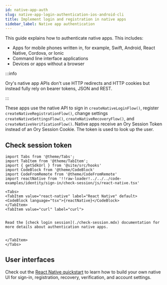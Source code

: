 ```yaml
---
id: native-app-auth
slug: native-app-login-authentication-ios-android-cli
title: Implement login and registration in native apps
sidebar_label: Native app authentication
---
```



This guide explains how to authenticate native apps. This includes:

- Apps for mobile phones written in, for example, Swift, Android, React Native, Cordova, or Ionic
- Command line interface applications
- Devices or apps without a browser

:::info

Ory's native app APIs don't use HTTP redirects and HTTP cookies but instead fully rely on bearer tokens, JSON and REST.

:::

These apps use the native API to sign in `createNativeLoginFlow()`, register `createNativeRegistrationFlow()`, change settings
`createNativeSettingsFlow()`, `createNativeRecoveryFlow()`, and `createNativeVerificationFlow()`. Native apps receive an Ory Session Token instead of an Ory Session Cookie. The
token is used to look up the user.

## Check session token

```mdx-code-block
import Tabs from '@theme/Tabs';
import TabItem from '@theme/TabItem';
import { getSdkUrl } from '@site/src/hooks'
import CodeBlock from '@theme/CodeBlock'
import CodeFromRemote from '@theme/CodeFromRemote'
import reactNative from '!!raw-loader!../../../code-examples/identity/sign-in/check-session/js/react-native.tsx'

<Tabs>
<TabItem value="react-native" label="React Native" default>
<CodeBlock language="tsx">{reactNative}</CodeBlock>
</TabItem>
<TabItem value="curl" label="curl">


Read the [check login session](./check-session.mdx) documentation for more details about authentication native apps.


</TabItem>
</Tabs>
```

## User interfaces

Check out the [React Native quickstart](../../getting-started/integrate-auth/react-native.mdx) to learn how to build your own
native UI for sign-in, registration, recovery, verification, and account settings.
